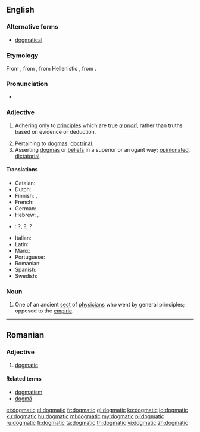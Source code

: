 ==English==

===Alternative forms===
* [[dogmatical]]

===Etymology===
From {{etyl|fr|en}} {{term|dogmatique|lang=fr}}, from {{etyl|LL.|en}} {{term|dogmaticus}}, from Hellenistic {{etyl|grc|en}} {{term|δογματικός||didactic|lang=grc}}, from {{term|δόγμα||dogma|lang=grc}}.

===Pronunciation===
* {{a|UK}} {{IPA|/dɒɡˈmatɪk/}}

===Adjective===
{{en-adj}}

# {{context|philosophy|medicine|lang=en}} Adhering only to [[principle]]s which are true ''[[a priori]]'', rather than truths based on evidence or deduction.
# Pertaining to [[dogma]]s; [[doctrinal]].
# Asserting [[dogma]]s or [[belief]]s in a superior or arrogant way; [[opinionated]], [[dictatorial]].

====Translations====
{{trans-top|asserting beliefs in an arrogant way}}
* Catalan: {{t|ca|dogmàtic}}
* Dutch: {{t+|nl|dogmatisch}}
* Finnish: {{t-|fi|dogmaattinen}}, {{t-|fi|joustamaton}}
* French: {{t+|fr|dogmatique}}
* German: {{t+|de|dogmatisch}}
* Hebrew: {{t|he|דוגמטי|sc=Hebr}}, {{t|he|פסקני|sc=Hebr}}
* {{ttbc|id}}: {{t|id|dogmatis}}?, {{t|id|dogmatik}}?, {{t|id|kolot}}?
{{trans-mid}}
* Italian: {{t-|it|dogmatico|m}}
* Latin: {{t-|la|dogmaticus|m}}
* Manx: {{t-|gv|bun-chredjuagh}}
* Portuguese: {{t+|pt|dogmático}}
* Romanian: {{t-|ro|dogmatic|m|n}}
* Spanish: {{t-|es|dogmático}}
* Swedish: {{t+|sv|dogmatisk}}
{{trans-bottom}}

===Noun===
{{en-noun}}

# One of an ancient [[sect]] of [[physician]]s who went by general principles; opposed to the [[empiric]].

----

==Romanian==

===Adjective===
{{ro-adj}} {{g|m|n}}

# [[dogmatic]]

====Related terms====
* [[dogmatism]]
* [[dogmă]]

[[et:dogmatic]]
[[el:dogmatic]]
[[fr:dogmatic]]
[[gl:dogmatic]]
[[ko:dogmatic]]
[[io:dogmatic]]
[[ku:dogmatic]]
[[hu:dogmatic]]
[[ml:dogmatic]]
[[my:dogmatic]]
[[pl:dogmatic]]
[[ru:dogmatic]]
[[fi:dogmatic]]
[[ta:dogmatic]]
[[th:dogmatic]]
[[vi:dogmatic]]
[[zh:dogmatic]]